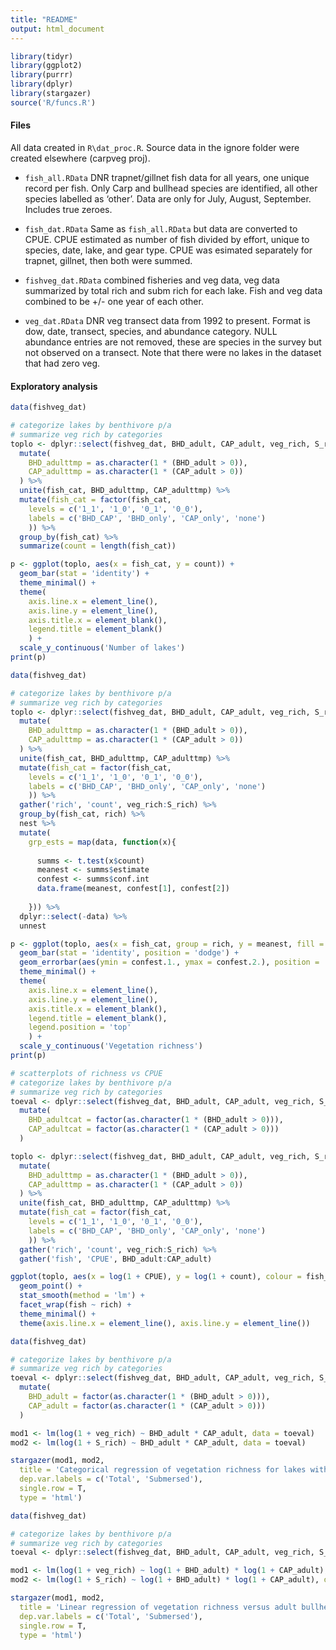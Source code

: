 ```yaml
---
title: "README"
output: html_document
---
```


```r
library(tidyr)
library(ggplot2)
library(purrr)
library(dplyr)
library(stargazer)
source('R/funcs.R')
```

#### Files

All data created in `R\dat_proc.R`.  Source data in the ignore folder were created elsewhere (carpveg proj).

* `fish_all.RData` DNR trapnet/gillnet fish data for all years, one unique record per fish.  Only Carp and bullhead species are identified, all other species labelled as 'other'. Data are only for July, August, September.  Includes true zeroes. 

* `fish_dat.RData` Same as `fish_all.RData` but data are converted to CPUE.  CPUE estimated as number of fish divided by effort, unique to species, date, lake, and gear type.  CPUE was esimated separately for trapnet, gillnet, then both were summed. 

* `fishveg_dat.RData` combined fisheries and veg data, veg data summarized by total rich and subm rich for each lake.  Fish and veg data combined to be +/- one year of each other.  

* `veg_dat.RData` DNR veg transect data from 1992 to present. Format is dow, date, transect, species, and abundance category.  NULL abundance entries are not removed, these are species in the survey but not observed on a transect.  Note that there were no lakes in the dataset that had zero veg.  

#### Exploratory analysis

```r

data(fishveg_dat)

# categorize lakes by benthivore p/a
# summarize veg rich by categories
toplo <- dplyr::select(fishveg_dat, BHD_adult, CAP_adult, veg_rich, S_rich) %>% 
  mutate(
    BHD_adulttmp = as.character(1 * (BHD_adult > 0)),
    CAP_adulttmp = as.character(1 * (CAP_adult > 0))
  ) %>% 
  unite(fish_cat, BHD_adulttmp, CAP_adulttmp) %>% 
  mutate(fish_cat = factor(fish_cat, 
    levels = c('1_1', '1_0', '0_1', '0_0'),
    labels = c('BHD_CAP', 'BHD_only', 'CAP_only', 'none')
    )) %>% 
  group_by(fish_cat) %>% 
  summarize(count = length(fish_cat))

p <- ggplot(toplo, aes(x = fish_cat, y = count)) + 
  geom_bar(stat = 'identity') +
  theme_minimal() + 
  theme(
    axis.line.x = element_line(),
    axis.line.y = element_line(), 
    axis.title.x = element_blank(), 
    legend.title = element_blank()
    ) +
  scale_y_continuous('Number of lakes')
print(p)  
```

```r

data(fishveg_dat)

# categorize lakes by benthivore p/a
# summarize veg rich by categories
toplo <- dplyr::select(fishveg_dat, BHD_adult, CAP_adult, veg_rich, S_rich) %>% 
  mutate(
    BHD_adulttmp = as.character(1 * (BHD_adult > 0)),
    CAP_adulttmp = as.character(1 * (CAP_adult > 0))
  ) %>% 
  unite(fish_cat, BHD_adulttmp, CAP_adulttmp) %>% 
  mutate(fish_cat = factor(fish_cat, 
    levels = c('1_1', '1_0', '0_1', '0_0'),
    labels = c('BHD_CAP', 'BHD_only', 'CAP_only', 'none')
    )) %>% 
  gather('rich', 'count', veg_rich:S_rich) %>%  
  group_by(fish_cat, rich) %>% 
  nest %>% 
  mutate(
    grp_ests = map(data, function(x){
      
      summs <- t.test(x$count)
      meanest <- summs$estimate
      confest <- summs$conf.int
      data.frame(meanest, confest[1], confest[2])
      
    })) %>% 
  dplyr::select(-data) %>% 
  unnest

p <- ggplot(toplo, aes(x = fish_cat, group = rich, y = meanest, fill = rich)) + 
  geom_bar(stat = 'identity', position = 'dodge') +
  geom_errorbar(aes(ymin = confest.1., ymax = confest.2.), position = 'dodge') +
  theme_minimal() + 
  theme(
    axis.line.x = element_line(),
    axis.line.y = element_line(), 
    axis.title.x = element_blank(), 
    legend.title = element_blank(), 
    legend.position = 'top'
    ) +
  scale_y_continuous('Vegetation richness')
print(p)  
```


```r
# scatterplots of richness vs CPUE
# categorize lakes by benthivore p/a
# summarize veg rich by categories
toeval <- dplyr::select(fishveg_dat, BHD_adult, CAP_adult, veg_rich, S_rich) %>% 
  mutate(
    BHD_adultcat = factor(as.character(1 * (BHD_adult > 0))),
    CAP_adultcat = factor(as.character(1 * (CAP_adult > 0)))
  )

toplo <- dplyr::select(fishveg_dat, BHD_adult, CAP_adult, veg_rich, S_rich) %>% 
  mutate(
    BHD_adulttmp = as.character(1 * (BHD_adult > 0)),
    CAP_adulttmp = as.character(1 * (CAP_adult > 0))
  ) %>% 
  unite(fish_cat, BHD_adulttmp, CAP_adulttmp) %>% 
  mutate(fish_cat = factor(fish_cat, 
    levels = c('1_1', '1_0', '0_1', '0_0'),
    labels = c('BHD_CAP', 'BHD_only', 'CAP_only', 'none')
    )) %>% 
  gather('rich', 'count', veg_rich:S_rich) %>% 
  gather('fish', 'CPUE', BHD_adult:CAP_adult)

ggplot(toplo, aes(x = log(1 + CPUE), y = log(1 + count), colour = fish_cat, group = fish_cat)) +
  geom_point() + 
  stat_smooth(method = 'lm') + 
  facet_wrap(fish ~ rich) + 
  theme_minimal() + 
  theme(axis.line.x = element_line(), axis.line.y = element_line())
```

```r

data(fishveg_dat)

# categorize lakes by benthivore p/a
# summarize veg rich by categories
toeval <- dplyr::select(fishveg_dat, BHD_adult, CAP_adult, veg_rich, S_rich) %>% 
  mutate(
    BHD_adult = factor(as.character(1 * (BHD_adult > 0))),
    CAP_adult = factor(as.character(1 * (CAP_adult > 0)))
  )

mod1 <- lm(log(1 + veg_rich) ~ BHD_adult * CAP_adult, data = toeval)
mod2 <- lm(log(1 + S_rich) ~ BHD_adult * CAP_adult, data = toeval)

stargazer(mod1, mod2, 
  title = 'Categorical regression of vegetation richness for lakes with and without benthivorous fish.  The first model is total vegetation richness and the second is submersed vegetation richness. Model intercepts are lakes with neither adult carp (CAP) nor adult bullhead (BHD).', 
  dep.var.labels = c('Total', 'Submersed'),
  single.row = T,
  type = 'html')


```

```r

data(fishveg_dat)

# categorize lakes by benthivore p/a
# summarize veg rich by categories
toeval <- dplyr::select(fishveg_dat, BHD_adult, CAP_adult, veg_rich, S_rich) 

mod1 <- lm(log(1 + veg_rich) ~ log(1 + BHD_adult) * log(1 + CAP_adult), data = toeval)
mod2 <- lm(log(1 + S_rich) ~ log(1 + BHD_adult) * log(1 + CAP_adult), data = toeval)

stargazer(mod1, mod2, 
  title = 'Linear regression of vegetation richness versus adult bullhead and carp CPUE.  The first model is total vegetation richness and the second is submersed vegetation richness.', 
  dep.var.labels = c('Total', 'Submersed'),
  single.row = T,
  type = 'html')

```
